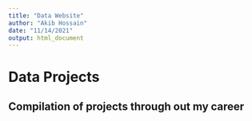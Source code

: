 ```yaml
---
title: "Data Website"
author: "Akib Hossain"
date: "11/14/2021"
output: html_document
---
```


# Data Projects 
## Compilation of projects through out my career